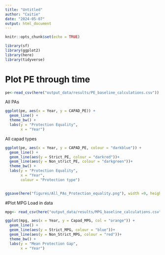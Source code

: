 ```yaml
---
title: "Untitled"
author: "Caitie"
date: "2024-05-07"
output: html_document
---
```


```r
knitr::opts_chunk$set(echo = TRUE)
```

```r
library(sf)
library(ggplot2)
library(here)
library(tidyverse)
```


# Plot PE through time

```r
pe<-read_csv(here("output_data/results/PE_baseline_calculations.csv"))
```
All PAs
```r

ggplot(pe, aes(x = Year, y = CAPAD_PE)) +
  geom_line() +
  theme_bw() +
  labs(y = "Protection Equality",
       x = "Year")
```


All capad types 
```r

ggplot(pe, aes(x = Year, y = CAPAD_PE, colour = "darkblue")) +
  geom_line() +
  geom_line(aes(y = Strict_PE, colour = "darkred"))+
  geom_line(aes(y = Non_strict_PE, colour = "darkgreen"))+
  theme_bw() +
  labs(y = "Protection Equality",
       x = "Year",
       colour = "Protection type")
  
```





```r
ggsave(here("figures/All_PAs_Protection_equality.png"), width =9, height=7)
```

#Plot MPG 
Load in data 
```r
mpg<- read_csv(here("output_data/results/MPG_baseline_calculations.csv"))
```

```r
ggplot(mpg, aes(x = Year, y = Capad_MPG, col = "orange")) +
  geom_line() +
  geom_line(aes(y = Strict_MPG, colour = "blue"))+
  geom_line(aes(y = Non_Strict_MPG, colour = "red"))+
  theme_bw() +
  labs(y = "Mean Protection Gap",
       x = "Year")
```

